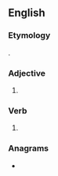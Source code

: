 ==English==

===Etymology===
{{suffix|calm|est|lang=en}}.

===Adjective===
{{head|en|superlative adjective}}

# {{en-superlative of|calm}}

===Verb===
{{head|en|verb form}}

# {{en-archaic second-person singular of|calm|lang=en}}

===Anagrams===
* {{anagrams|en|a=acelmst|camlets}}